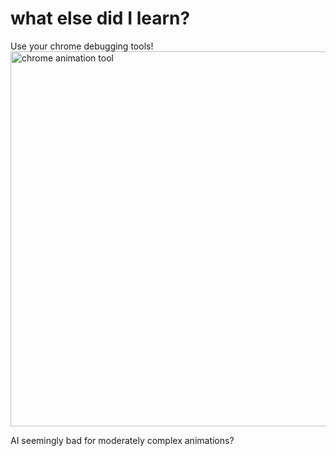 
# what else did I learn?
<ClickReveal>
  Use your chrome debugging tools!

  <img src={chromeAnimationTool} width="600" alt="chrome animation tool" />

  AI seemingly bad for moderately complex animations?
</ClickReveal>